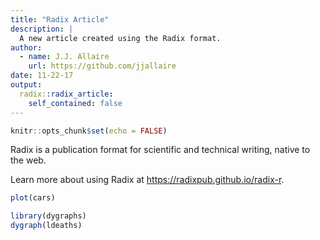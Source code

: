 ```yaml
---
title: "Radix Article"
description: |
  A new article created using the Radix format.
author:
  - name: J.J. Allaire
    url: https://github.com/jjallaire
date: 11-22-17
output: 
  radix::radix_article:
    self_contained: false
---
```


```r
knitr::opts_chunk$set(echo = FALSE)
```


Radix is a publication format for scientific and technical writing, native to the web. 

Learn more about using Radix at <https://radixpub.github.io/radix-r>.

```r
plot(cars)
```

```r
library(dygraphs)
dygraph(ldeaths)
```







